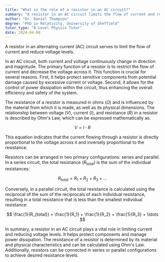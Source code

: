```yaml
---
title: "What is the role of a resistor in an AC circuit?"
summary: "A resistor in an AC circuit limits the flow of current and reduces voltage."
author: "Dr. Daniel Thompson"
degree: "PhD in Relativity, University of Sheffield"
tutor_type: "A-Level Physics Tutor"
date: 2024-04-08
---
```


A resistor in an alternating current (AC) circuit serves to limit the flow of current and reduce voltage levels.

In an AC circuit, both current and voltage continuously change in direction and magnitude. The primary function of a resistor is to restrict the flow of current and decrease the voltage across it. This function is crucial for several reasons. First, it helps protect sensitive components from potential damage caused by excessive current or voltage. Second, it allows for the control of power dissipation within the circuit, thus enhancing the overall efficiency and safety of the system.

The resistance of a resistor is measured in ohms ($\Omega$) and is influenced by the material from which it is made, as well as its physical dimensions. The relationship between voltage ($V$), current ($I$), and resistance ($R$) in a resistor is described by Ohm's Law, which can be expressed mathematically as:

$$
V = I \cdot R
$$

This equation indicates that the current flowing through a resistor is directly proportional to the voltage across it and inversely proportional to the resistance.

Resistors can be arranged in two primary configurations: series and parallel. In a series circuit, the total resistance ($R_{total}$) is the sum of the individual resistances:

$$
R_{total} = R_1 + R_2 + R_3 + \ldots
$$

Conversely, in a parallel circuit, the total resistance is calculated using the reciprocal of the sum of the reciprocals of each individual resistance, resulting in a total resistance that is less than the smallest individual resistance:

$$
\frac{1}{R_{total}} = \frac{1}{R_1} + \frac{1}{R_2} + \frac{1}{R_3} + \ldots
$$

In summary, a resistor in an AC circuit plays a vital role in limiting current and reducing voltage levels. It helps protect components and manage power dissipation. The resistance of a resistor is determined by its material and physical characteristics and can be calculated using Ohm's Law. Additionally, resistors can be connected in series or parallel configurations to achieve desired resistance levels.
    